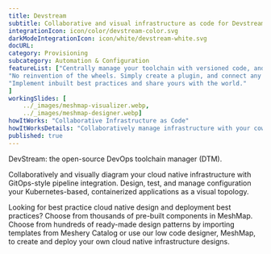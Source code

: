 ```yaml
---
title: Devstream  
subtitle: Collaborative and visual infrastructure as code for Devstream
integrationIcon: icon/color/devstream-color.svg
darkModeIntegrationIcon: icon/white/devstream-white.svg
docURL: 
category: Provisioning
subcategory: Automation & Configuration
featureList: ["Centrally manage your toolchain with versioned code, and keep track of every change.",
"No reinvention of the wheels. Simply create a plugin, and connect any tools you like with DevStream.",
"Implement inbuilt best practices and share yours with the world."
]
workingSlides: [
    ../_images/meshmap-visualizer.webp,
    ../_images/meshmap-designer.webp]
howItWorks: "Collaborative Infrastructure as Code"
howItWorksDetails: "Collaboratively manage infrastructure with your coworkers synchronously sharing the same designs."
published: true
---
```

<p>
    DevStream: the open-source DevOps toolchain manager (DTM).
</p>
<p>
    Collaboratively and visually diagram your cloud native infrastructure with GitOps-style pipeline integration. Design, test, and manage configuration your Kubernetes-based, containerized applications as a visual topology.
</p>
<p>
    Looking for best practice cloud native design and deployment best practices? Choose from thousands of pre-built components in MeshMap. Choose from hundreds of ready-made design patterns by importing templates from Meshery Catalog or use our low code designer, MeshMap, to create and deploy your own cloud native infrastructure designs.
</p>